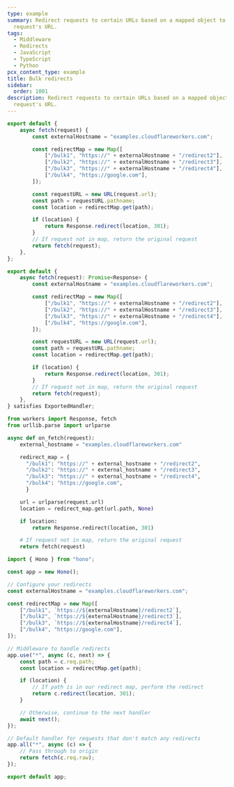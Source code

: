 ```yaml
---
type: example
summary: Redirect requests to certain URLs based on a mapped object to the
  request's URL.
tags:
  - Middleware
  - Redirects
  - JavaScript
  - TypeScript
  - Python
pcx_content_type: example
title: Bulk redirects
sidebar:
  order: 1001
description: Redirect requests to certain URLs based on a mapped object to the
  request's URL.
---
```



<Tabs syncKey="workersExamples"> <TabItem label="JavaScript" icon="seti:javascript">

```js
export default {
	async fetch(request) {
		const externalHostname = "examples.cloudflareworkers.com";

		const redirectMap = new Map([
			["/bulk1", "https://" + externalHostname + "/redirect2"],
			["/bulk2", "https://" + externalHostname + "/redirect3"],
			["/bulk3", "https://" + externalHostname + "/redirect4"],
			["/bulk4", "https://google.com"],
		]);

		const requestURL = new URL(request.url);
		const path = requestURL.pathname;
		const location = redirectMap.get(path);

		if (location) {
			return Response.redirect(location, 301);
		}
		// If request not in map, return the original request
		return fetch(request);
	},
};
```

</TabItem> <TabItem label="TypeScript" icon="seti:typescript">

```ts
export default {
	async fetch(request): Promise<Response> {
		const externalHostname = "examples.cloudflareworkers.com";

		const redirectMap = new Map([
			["/bulk1", "https://" + externalHostname + "/redirect2"],
			["/bulk2", "https://" + externalHostname + "/redirect3"],
			["/bulk3", "https://" + externalHostname + "/redirect4"],
			["/bulk4", "https://google.com"],
		]);

		const requestURL = new URL(request.url);
		const path = requestURL.pathname;
		const location = redirectMap.get(path);

		if (location) {
			return Response.redirect(location, 301);
		}
		// If request not in map, return the original request
		return fetch(request);
	},
} satisfies ExportedHandler;
```

</TabItem> <TabItem label="Python" icon="seti:python">

```py
from workers import Response, fetch
from urllib.parse import urlparse

async def on_fetch(request):
    external_hostname = "examples.cloudflareworkers.com"

    redirect_map = {
      "/bulk1": "https://" + external_hostname + "/redirect2",
      "/bulk2": "https://" + external_hostname + "/redirect3",
      "/bulk3": "https://" + external_hostname + "/redirect4",
      "/bulk4": "https://google.com",
      }

    url = urlparse(request.url)
    location = redirect_map.get(url.path, None)

    if location:
        return Response.redirect(location, 301)

    # If request not in map, return the original request
    return fetch(request)
```

</TabItem> <TabItem label="Hono" icon="seti:typescript">

```ts
import { Hono } from "hono";

const app = new Hono();

// Configure your redirects
const externalHostname = "examples.cloudflareworkers.com";

const redirectMap = new Map([
	["/bulk1", `https://${externalHostname}/redirect2`],
	["/bulk2", `https://${externalHostname}/redirect3`],
	["/bulk3", `https://${externalHostname}/redirect4`],
	["/bulk4", "https://google.com"],
]);

// Middleware to handle redirects
app.use("*", async (c, next) => {
	const path = c.req.path;
	const location = redirectMap.get(path);

	if (location) {
		// If path is in our redirect map, perform the redirect
		return c.redirect(location, 301);
	}

	// Otherwise, continue to the next handler
	await next();
});

// Default handler for requests that don't match any redirects
app.all("*", async (c) => {
	// Pass through to origin
	return fetch(c.req.raw);
});

export default app;
```

</TabItem> </Tabs>
